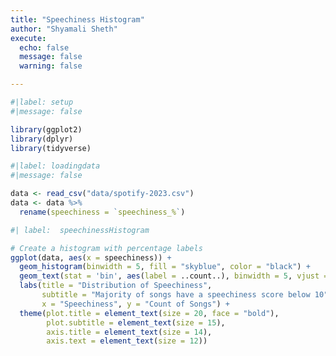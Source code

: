 ```yaml
---
title: "Speechiness Histogram"
author: "Shyamali Sheth"
execute:
  echo: false
  message: false
  warning: false

---
```


```r
#|label: setup
#|message: false

library(ggplot2)
library(dplyr)
library(tidyverse)
```

```r
#|label: loadingdata
#|message: false

data <- read_csv("data/spotify-2023.csv")
data <- data %>%
  rename(speechiness = `speechiness_%`)
```

```r
#| label:  speechinessHistogram

# Create a histogram with percentage labels
ggplot(data, aes(x = speechiness)) +
  geom_histogram(binwidth = 5, fill = "skyblue", color = "black") +
  geom_text(stat = 'bin', aes(label = ..count..), binwidth = 5, vjust = -0.5) +
  labs(title = "Distribution of Speechiness",
       subtitle = "Majority of songs have a speechiness score below 10",
       x = "Speechiness", y = "Count of Songs") +
  theme(plot.title = element_text(size = 20, face = "bold"),
        plot.subtitle = element_text(size = 15),
        axis.title = element_text(size = 14),
        axis.text = element_text(size = 12))
```
